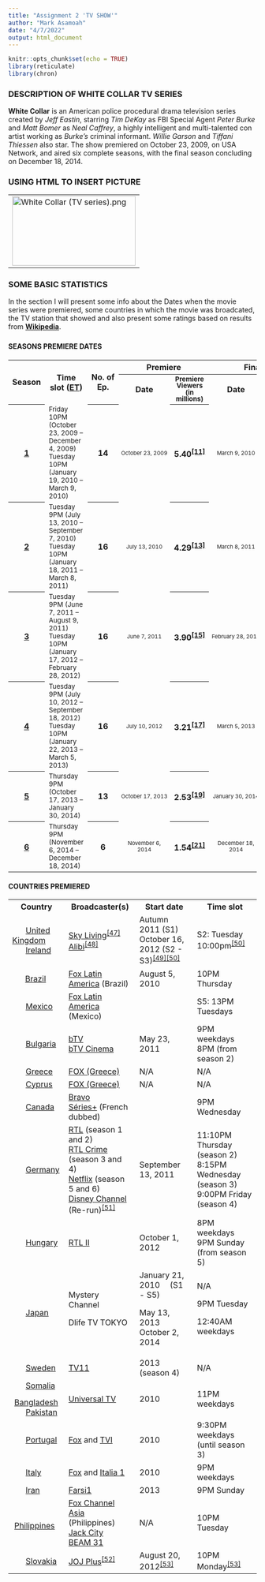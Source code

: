 ```yaml
---
title: "Assignment 2 'TV SHOW'"
author: "Mark Asamoah"
date: "4/7/2022"
output: html_document
---
```


```r
knitr::opts_chunk$set(echo = TRUE)
library(reticulate)
library(chron)
```


### DESCRIPTION OF WHITE COLLAR TV SERIES

**White Collar** is an American police procedural drama television series created by _Jeff Eastin_, starring _Tim DeKay_ as FBI Special Agent _Peter Burke_ and _Matt Bomer_ as _Neal Caffrey_, a highly intelligent and multi-talented con artist working as _Burke's_ criminal informant. _Willie Garson_ and _Tiffani Thiessen_ also star. The show premiered on October 23, 2009, on USA Network, and aired six complete seasons, with the final season concluding on December 18, 2014.



### USING HTML TO INSERT PICTURE


<style data-mw-deduplicate="TemplateStyles:r1066479718">.mw-parser-output .infobox-subbox{padding:0;border:none;margin:-3px;width:auto;min-width:100%;font-size:100%;clear:none;float:none;background-color:transparent}.mw-parser-output .infobox-3cols-child{margin:auto}.mw-parser-output .infobox .navbar{font-size:100%}body.skin-minerva .mw-parser-output .infobox-header,body.skin-minerva .mw-parser-output .infobox-subheader,body.skin-minerva .mw-parser-output .infobox-above,body.skin-minerva .mw-parser-output .infobox-title,body.skin-minerva .mw-parser-output .infobox-image,body.skin-minerva .mw-parser-output .infobox-full-data,body.skin-minerva .mw-parser-output .infobox-below{text-align:center}</style><table class="infobox vevent"><tbody><tr></tr><tr><td colspan="2" class="infobox-image"><a href="/wiki/File:White_Collar_(TV_series).png" class="image"><img alt="White Collar (TV series).png" src="//upload.wikimedia.org/wikipedia/en/thumb/4/4d/White_Collar_%28TV_series%29.png/250px-White_Collar_%28TV_series%29.png" decoding="async" width="250" height="141" srcset="//upload.wikimedia.org/wikipedia/en/thumb/4/4d/White_Collar_%28TV_series%29.png/375px-White_Collar_%28TV_series%29.png 1.5x, //upload.wikimedia.org/wikipedia/en/4/4d/White_Collar_%28TV_series%29.png 2x" data-file-width="420" data-file-height="237" /></a></td></tr></table>



### SOME BASIC STATISTICS

In the section I will present some info about the Dates when the movie series were premiered, some countries in which the movie was broadcated, the TV station that showed and also present some ratings based on results from [**Wikipedia**](https://en.wikipedia.org/wiki/White_Collar_(TV_series)). 

### {.tabset}

#### SEASONS PREMIERE DATES

<table><tbody><tr>
<th style="width:9%;" rowspan="2">Season
</th>
<th style="width:30%;" rowspan="2">Time slot (<a href="/wiki/Eastern_Time_Zone_(North_America)" class="mw-redirect" title="Eastern Time Zone (North America)">ET</a>)
</th>
<th style="width:7%;" rowspan="2"> No. of Ep.
</th>
<th colspan="2">Premiere
</th>
<th colspan="2">Finale
</th></tr>
<tr>
<th>Date
</th>
<th style="width:7%; font-size:smaller; line-height:100%;">Premiere<br />Viewers<br />(in millions)
</th>
<th>Date
</th>
<th style="width:10%; font-size:smaller; line-height:100%;">Finale<br />Viewers<br />(in millions)
</th></tr>
<tr>
<th><b><a href="/wiki/White_Collar_(season_1)" class="mw-redirect" title="White Collar (season 1)">1</a></b>
</th>
<td><small>Friday 10PM (October 23, 2009 – December 4, 2009)<br />Tuesday 10PM (January 19, 2010 – March 9, 2010)</small>
</td>
<th>14
</th>
<td style="font-size:11px;line-height:110%"><center>October&#160;23,&#160;2009<span style="display:none">&#160;(<span class="bday dtstart published updated">2009-10-23</span>)</span></center>
</td>
<th>5.40<sup id="cite_ref-11" class="reference"><a href="#cite_note-11">&#91;11&#93;</a></sup>
</th>
<td style="font-size:11px;line-height:110%"><center>March&#160;9,&#160;2010<span style="display:none">&#160;(<span class="dtend">2010-03-09</span>)</span></center>
</td>
<th>4.04<sup id="cite_ref-12" class="reference"><a href="#cite_note-12">&#91;12&#93;</a></sup>
</th></tr>
<tr>
<th><b><a href="/wiki/White_Collar_(season_2)" class="mw-redirect" title="White Collar (season 2)">2</a></b>
</th>
<td><small>Tuesday 9PM (July 13, 2010 – September 7, 2010)<br />Tuesday 10PM (January 18, 2011 – March 8, 2011)</small>
</td>
<th>16
</th>
<td style="font-size:11px;line-height:110%"><center>July&#160;13,&#160;2010<span style="display:none">&#160;(<span class="bday dtstart published updated">2010-07-13</span>)</span></center>
</td>
<th>4.29<sup id="cite_ref-13" class="reference"><a href="#cite_note-13">&#91;13&#93;</a></sup>
</th>
<td style="font-size:11px;line-height:110%"><center>March&#160;8,&#160;2011<span style="display:none">&#160;(<span class="dtend">2011-03-08</span>)</span></center>
</td>
<th>3.81<sup id="cite_ref-14" class="reference"><a href="#cite_note-14">&#91;14&#93;</a></sup>
</th></tr>
<tr>
<th><b><a href="/wiki/White_Collar_(season_3)" class="mw-redirect" title="White Collar (season 3)">3</a></b>
</th>
<td><small>Tuesday 9PM (June 7, 2011 – August 9, 2011)<br />Tuesday 10PM (January 17, 2012 – February 28, 2012)</small>
</td>
<th>16
</th>
<td style="font-size:11px;line-height:110%"><center>June&#160;7,&#160;2011<span style="display:none">&#160;(<span class="bday dtstart published updated">2011-06-07</span>)</span></center>
</td>
<th>3.90<sup id="cite_ref-15" class="reference"><a href="#cite_note-15">&#91;15&#93;</a></sup>
</th>
<td style="font-size:11px;line-height:110%"><center>February&#160;28,&#160;2012<span style="display:none">&#160;(<span class="dtend">2012-02-28</span>)</span></center>
</td>
<th>2.55<sup id="cite_ref-16" class="reference"><a href="#cite_note-16">&#91;16&#93;</a></sup>
</th></tr>
<tr>
<th><b><a href="/wiki/White_Collar_(season_4)" class="mw-redirect" title="White Collar (season 4)">4</a></b>
</th>
<td><small>Tuesday 9PM (July 10, 2012 – September 18, 2012)</small><br /><small>Tuesday 10PM (January 22, 2013 – March 5, 2013)</small>
</td>
<th>16
</th>
<td style="font-size:11px;line-height:110%"><center>July&#160;10,&#160;2012<span style="display:none">&#160;(<span class="bday dtstart published updated">2012-07-10</span>)</span></center>
</td>
<th>3.21<sup id="cite_ref-17" class="reference"><a href="#cite_note-17">&#91;17&#93;</a></sup>
</th>
<td style="font-size:11px;line-height:110%"><center>March&#160;5,&#160;2013<span style="display:none">&#160;(<span class="dtend">2013-03-05</span>)</span></center>
</td>
<th>2.36<sup id="cite_ref-18" class="reference"><a href="#cite_note-18">&#91;18&#93;</a></sup>
</th></tr>
<tr>
<th><b><a href="/wiki/White_Collar_(season_5)" class="mw-redirect" title="White Collar (season 5)">5</a></b>
</th>
<td><small>Thursday 9PM (October 17, 2013 – January 30, 2014)</small>
</td>
<th>13
</th>
<td style="font-size:11px;line-height:110%"><center>October&#160;17,&#160;2013<span style="display:none">&#160;(<span class="bday dtstart published updated">2013-10-17</span>)</span></center>
</td>
<th>2.53<sup id="cite_ref-19" class="reference"><a href="#cite_note-19">&#91;19&#93;</a></sup>
</th>
<td style="font-size:11px;line-height:110%"><center>January 30, 2014</center>
</td>
<th>2.99<sup id="cite_ref-20" class="reference"><a href="#cite_note-20">&#91;20&#93;</a></sup>
</th></tr>
<tr>
<th><b><a href="/wiki/List_of_White_Collar_episodes#Season_6_(2014)" title="List of White Collar episodes">6</a></b>
</th>
<td><small>Thursday 9PM (November 6, 2014 – December 18, 2014)</small>
</td>
<th>6
</th>
<td style="font-size:11px;line-height:110%"><center>November 6, 2014</center>
</td>
<th>1.54<sup id="cite_ref-21" class="reference"><a href="#cite_note-21">&#91;21&#93;</a></sup>
</th>
<td style="font-size:11px;line-height:110%"><center>December 18, 2014</center>
</td>
<th>1.86<sup id="cite_ref-22" class="reference"><a href="#cite_note-22">&#91;22&#93;</a></sup>
</th></tr></tbody></table>

#### COUNTRIES PREMIERED

<table class="wikitable sortable">

<tbody><tr>
<th>Country
</th>
<th>Broadcaster(s)
</th>
<th>Start date
</th>
<th>Time slot
</th></tr>
<tr>
<td><span class="flagicon"><img alt="" src="//upload.wikimedia.org/wikipedia/en/thumb/a/ae/Flag_of_the_United_Kingdom.svg/23px-Flag_of_the_United_Kingdom.svg.png" decoding="async" width="23" height="12" class="thumbborder" srcset="//upload.wikimedia.org/wikipedia/en/thumb/a/ae/Flag_of_the_United_Kingdom.svg/35px-Flag_of_the_United_Kingdom.svg.png 1.5x, //upload.wikimedia.org/wikipedia/en/thumb/a/ae/Flag_of_the_United_Kingdom.svg/46px-Flag_of_the_United_Kingdom.svg.png 2x" data-file-width="1200" data-file-height="600" />&#160;</span><a href="/wiki/United_Kingdom" title="United Kingdom">United Kingdom</a><br /> <span class="flagicon"><img alt="" src="//upload.wikimedia.org/wikipedia/commons/thumb/4/45/Flag_of_Ireland.svg/23px-Flag_of_Ireland.svg.png" decoding="async" width="23" height="12" class="thumbborder" srcset="//upload.wikimedia.org/wikipedia/commons/thumb/4/45/Flag_of_Ireland.svg/35px-Flag_of_Ireland.svg.png 1.5x, //upload.wikimedia.org/wikipedia/commons/thumb/4/45/Flag_of_Ireland.svg/46px-Flag_of_Ireland.svg.png 2x" data-file-width="1200" data-file-height="600" />&#160;</span><a href="/wiki/Republic_of_Ireland" title="Republic of Ireland">Ireland</a></td>
<td><a href="/wiki/Sky_Living" title="Sky Living">Sky Living</a><sup id="cite_ref-47" class="reference"><a href="#cite_note-47">&#91;47&#93;</a></sup><br /><a href="/wiki/Alibi_(TV_channel)" title="Alibi (TV channel)">Alibi</a><sup id="cite_ref-48" class="reference"><a href="#cite_note-48">&#91;48&#93;</a></sup></td>
<td>Autumn 2011 (S1)<br />October 16, 2012 (S2 - S3)<sup id="cite_ref-49" class="reference"><a href="#cite_note-49">&#91;49&#93;</a></sup><sup id="cite_ref-UKPremiere_50-0" class="reference"><a href="#cite_note-UKPremiere-50">&#91;50&#93;</a></sup></td>
<td>S2: Tuesday 10:00pm<sup id="cite_ref-UKPremiere_50-1" class="reference"><a href="#cite_note-UKPremiere-50">&#91;50&#93;</a></sup>
</td></tr>
<tr>
<td><span class="flagicon"><img alt="" src="//upload.wikimedia.org/wikipedia/en/thumb/0/05/Flag_of_Brazil.svg/22px-Flag_of_Brazil.svg.png" decoding="async" width="22" height="15" class="thumbborder" srcset="//upload.wikimedia.org/wikipedia/en/thumb/0/05/Flag_of_Brazil.svg/33px-Flag_of_Brazil.svg.png 1.5x, //upload.wikimedia.org/wikipedia/en/thumb/0/05/Flag_of_Brazil.svg/43px-Flag_of_Brazil.svg.png 2x" data-file-width="720" data-file-height="504" />&#160;</span><a href="/wiki/Brazil" title="Brazil">Brazil</a></td>
<td><a href="/wiki/Fox_Latin_America" class="mw-redirect" title="Fox Latin America">Fox Latin America</a> (Brazil)</td>
<td>August 5, 2010</td>
<td>10PM Thursday
</td></tr>
<tr>
<td><span class="flagicon"><img alt="" src="//upload.wikimedia.org/wikipedia/commons/thumb/f/fc/Flag_of_Mexico.svg/23px-Flag_of_Mexico.svg.png" decoding="async" width="23" height="13" class="thumbborder" srcset="//upload.wikimedia.org/wikipedia/commons/thumb/f/fc/Flag_of_Mexico.svg/35px-Flag_of_Mexico.svg.png 1.5x, //upload.wikimedia.org/wikipedia/commons/thumb/f/fc/Flag_of_Mexico.svg/46px-Flag_of_Mexico.svg.png 2x" data-file-width="980" data-file-height="560" />&#160;</span><a href="/wiki/Mexico" title="Mexico">Mexico</a></td>
<td><a href="/wiki/Fox_Latin_America" class="mw-redirect" title="Fox Latin America">Fox Latin America</a> (Mexico)</td>
<td></td>
<td>S5: 13PM Tuesdays
</td></tr>
<tr>
<td><span class="flagicon"><img alt="" src="//upload.wikimedia.org/wikipedia/commons/thumb/9/9a/Flag_of_Bulgaria.svg/23px-Flag_of_Bulgaria.svg.png" decoding="async" width="23" height="14" class="thumbborder" srcset="//upload.wikimedia.org/wikipedia/commons/thumb/9/9a/Flag_of_Bulgaria.svg/35px-Flag_of_Bulgaria.svg.png 1.5x, //upload.wikimedia.org/wikipedia/commons/thumb/9/9a/Flag_of_Bulgaria.svg/46px-Flag_of_Bulgaria.svg.png 2x" data-file-width="1000" data-file-height="600" />&#160;</span><a href="/wiki/Bulgaria" title="Bulgaria">Bulgaria</a></td>
<td><a href="/wiki/BTV_(Bulgaria)" title="BTV (Bulgaria)">bTV</a><br /><a href="/wiki/BTV_Cinema" title="BTV Cinema">bTV Cinema</a></td>
<td>May 23, 2011</td>
<td>9PM weekdays<br />8PM (from season 2)
</td></tr>
<tr>
<td><span class="flagicon"><img alt="" src="//upload.wikimedia.org/wikipedia/commons/thumb/5/5c/Flag_of_Greece.svg/23px-Flag_of_Greece.svg.png" decoding="async" width="23" height="15" class="thumbborder" srcset="//upload.wikimedia.org/wikipedia/commons/thumb/5/5c/Flag_of_Greece.svg/35px-Flag_of_Greece.svg.png 1.5x, //upload.wikimedia.org/wikipedia/commons/thumb/5/5c/Flag_of_Greece.svg/45px-Flag_of_Greece.svg.png 2x" data-file-width="600" data-file-height="400" />&#160;</span><a href="/wiki/Greece" title="Greece">Greece</a></td>
<td><a href="/wiki/FOX_(Greece)" class="mw-redirect" title="FOX (Greece)">FOX (Greece)</a></td>
<td>N/A</td>
<td>N/A
</td></tr>
<tr>
<td><span class="flagicon"><img alt="" src="//upload.wikimedia.org/wikipedia/commons/thumb/d/d4/Flag_of_Cyprus.svg/23px-Flag_of_Cyprus.svg.png" decoding="async" width="23" height="15" class="thumbborder" srcset="//upload.wikimedia.org/wikipedia/commons/thumb/d/d4/Flag_of_Cyprus.svg/35px-Flag_of_Cyprus.svg.png 1.5x, //upload.wikimedia.org/wikipedia/commons/thumb/d/d4/Flag_of_Cyprus.svg/45px-Flag_of_Cyprus.svg.png 2x" data-file-width="900" data-file-height="600" />&#160;</span><a href="/wiki/Cyprus" title="Cyprus">Cyprus</a></td>
<td><a href="/wiki/FOX_(Greece)" class="mw-redirect" title="FOX (Greece)">FOX (Greece)</a></td>
<td>N/A</td>
<td>N/A
</td></tr>
<tr>
<td><span class="flagicon"><img alt="" src="//upload.wikimedia.org/wikipedia/commons/thumb/d/d9/Flag_of_Canada_%28Pantone%29.svg/23px-Flag_of_Canada_%28Pantone%29.svg.png" decoding="async" width="23" height="12" class="thumbborder" srcset="//upload.wikimedia.org/wikipedia/commons/thumb/d/d9/Flag_of_Canada_%28Pantone%29.svg/35px-Flag_of_Canada_%28Pantone%29.svg.png 1.5x, //upload.wikimedia.org/wikipedia/commons/thumb/d/d9/Flag_of_Canada_%28Pantone%29.svg/46px-Flag_of_Canada_%28Pantone%29.svg.png 2x" data-file-width="1200" data-file-height="600" />&#160;</span><a href="/wiki/Canada" title="Canada">Canada</a></td>
<td><a href="/wiki/Bravo_(Canada)" class="mw-redirect" title="Bravo (Canada)">Bravo</a><br /><a href="/wiki/S%C3%A9ries%2B" class="mw-redirect" title="Séries+">Séries+</a> (French dubbed)</td>
<td></td>
<td>9PM Wednesday
</td></tr>
<tr>
<td><span class="flagicon"><img alt="" src="//upload.wikimedia.org/wikipedia/en/thumb/b/ba/Flag_of_Germany.svg/23px-Flag_of_Germany.svg.png" decoding="async" width="23" height="14" class="thumbborder" srcset="//upload.wikimedia.org/wikipedia/en/thumb/b/ba/Flag_of_Germany.svg/35px-Flag_of_Germany.svg.png 1.5x, //upload.wikimedia.org/wikipedia/en/thumb/b/ba/Flag_of_Germany.svg/46px-Flag_of_Germany.svg.png 2x" data-file-width="1000" data-file-height="600" />&#160;</span><a href="/wiki/Germany" title="Germany">Germany</a></td>
<td><a href="/wiki/RTL_Television" class="mw-redirect" title="RTL Television">RTL</a> (season 1 and 2)<br /><a href="/wiki/RTL_Crime_(German_TV_channel)" title="RTL Crime (German TV channel)">RTL Crime</a> (season 3 and 4)<br /><a href="/wiki/Netflix" title="Netflix">Netflix</a> (season 5 and 6)<br /><a href="/wiki/Disney_Channel_(Germany)" class="mw-redirect" title="Disney Channel (Germany)">Disney Channel</a> (Re-run)<sup id="cite_ref-51" class="reference"><a href="#cite_note-51">&#91;51&#93;</a></sup></td>
<td>September 13, 2011</td>
<td>11:10PM Thursday (season 2)<br />8:15PM Wednesday (season 3)<br />9:00PM Friday (season 4)<br />
</td></tr>
<tr>
<td><span class="flagicon"><img alt="" src="//upload.wikimedia.org/wikipedia/commons/thumb/c/c1/Flag_of_Hungary.svg/23px-Flag_of_Hungary.svg.png" decoding="async" width="23" height="12" class="thumbborder" srcset="//upload.wikimedia.org/wikipedia/commons/thumb/c/c1/Flag_of_Hungary.svg/35px-Flag_of_Hungary.svg.png 1.5x, //upload.wikimedia.org/wikipedia/commons/thumb/c/c1/Flag_of_Hungary.svg/46px-Flag_of_Hungary.svg.png 2x" data-file-width="1200" data-file-height="600" />&#160;</span><a href="/wiki/Hungary" title="Hungary">Hungary</a></td>
<td><a href="/wiki/RTL_II_(Hungary)" title="RTL II (Hungary)">RTL II</a></td>
<td>October 1, 2012</td>
<td>8PM weekdays<br />9PM Sunday (from season 5)
</td></tr>
<tr>
<td><span class="flagicon"><img alt="" src="//upload.wikimedia.org/wikipedia/en/thumb/9/9e/Flag_of_Japan.svg/23px-Flag_of_Japan.svg.png" decoding="async" width="23" height="15" class="thumbborder" srcset="//upload.wikimedia.org/wikipedia/en/thumb/9/9e/Flag_of_Japan.svg/35px-Flag_of_Japan.svg.png 1.5x, //upload.wikimedia.org/wikipedia/en/thumb/9/9e/Flag_of_Japan.svg/45px-Flag_of_Japan.svg.png 2x" data-file-width="900" data-file-height="600" />&#160;</span><a href="/wiki/Japan" title="Japan">Japan</a></td>
<td>Mystery Channel
<p>Dlife TV TOKYO 
</p>
</td>
<td>January 21, 2010　 (S1 - S5)
<p>May 13, 2013 October 2, 2014 
</p>
</td>
<td>N/A
<p>9PM Tuesday
</p><p>12:40AM weekdays
</p>
</td></tr>
<tr>
<td><span class="flagicon"><img alt="" src="//upload.wikimedia.org/wikipedia/en/thumb/4/4c/Flag_of_Sweden.svg/23px-Flag_of_Sweden.svg.png" decoding="async" width="23" height="14" class="thumbborder" srcset="//upload.wikimedia.org/wikipedia/en/thumb/4/4c/Flag_of_Sweden.svg/35px-Flag_of_Sweden.svg.png 1.5x, //upload.wikimedia.org/wikipedia/en/thumb/4/4c/Flag_of_Sweden.svg/46px-Flag_of_Sweden.svg.png 2x" data-file-width="1600" data-file-height="1000" />&#160;</span><a href="/wiki/Sweden" title="Sweden">Sweden</a></td>
<td><a href="/wiki/TV11_(Sweden)" class="mw-redirect" title="TV11 (Sweden)">TV11</a></td>
<td>2013 (season 4)</td>
<td>N/A
</td></tr>
<tr>
<td><span class="flagicon"><img alt="" src="//upload.wikimedia.org/wikipedia/commons/thumb/a/a0/Flag_of_Somalia.svg/23px-Flag_of_Somalia.svg.png" decoding="async" width="23" height="15" class="thumbborder" srcset="//upload.wikimedia.org/wikipedia/commons/thumb/a/a0/Flag_of_Somalia.svg/35px-Flag_of_Somalia.svg.png 1.5x, //upload.wikimedia.org/wikipedia/commons/thumb/a/a0/Flag_of_Somalia.svg/45px-Flag_of_Somalia.svg.png 2x" data-file-width="900" data-file-height="600" />&#160;</span><a href="/wiki/Somalia" title="Somalia">Somalia</a><br /><span class="flagicon"><img alt="" src="//upload.wikimedia.org/wikipedia/commons/thumb/f/f9/Flag_of_Bangladesh.svg/23px-Flag_of_Bangladesh.svg.png" decoding="async" width="23" height="14" class="thumbborder" srcset="//upload.wikimedia.org/wikipedia/commons/thumb/f/f9/Flag_of_Bangladesh.svg/35px-Flag_of_Bangladesh.svg.png 1.5x, //upload.wikimedia.org/wikipedia/commons/thumb/f/f9/Flag_of_Bangladesh.svg/46px-Flag_of_Bangladesh.svg.png 2x" data-file-width="1000" data-file-height="600" />&#160;</span><a href="/wiki/Bangladesh" title="Bangladesh">Bangladesh</a><br /><span class="flagicon"><img alt="" src="//upload.wikimedia.org/wikipedia/commons/thumb/3/32/Flag_of_Pakistan.svg/23px-Flag_of_Pakistan.svg.png" decoding="async" width="23" height="15" class="thumbborder" srcset="//upload.wikimedia.org/wikipedia/commons/thumb/3/32/Flag_of_Pakistan.svg/35px-Flag_of_Pakistan.svg.png 1.5x, //upload.wikimedia.org/wikipedia/commons/thumb/3/32/Flag_of_Pakistan.svg/45px-Flag_of_Pakistan.svg.png 2x" data-file-width="900" data-file-height="600" />&#160;</span><a href="/wiki/Pakistan" title="Pakistan">Pakistan</a></td>
<td><a href="/wiki/Universal_TV" title="Universal TV">Universal TV</a></td>
<td>2010</td>
<td>11PM weekdays
</td></tr>
<tr>
<td><span class="flagicon"><img alt="" src="//upload.wikimedia.org/wikipedia/commons/thumb/5/5c/Flag_of_Portugal.svg/23px-Flag_of_Portugal.svg.png" decoding="async" width="23" height="15" class="thumbborder" srcset="//upload.wikimedia.org/wikipedia/commons/thumb/5/5c/Flag_of_Portugal.svg/35px-Flag_of_Portugal.svg.png 1.5x, //upload.wikimedia.org/wikipedia/commons/thumb/5/5c/Flag_of_Portugal.svg/45px-Flag_of_Portugal.svg.png 2x" data-file-width="600" data-file-height="400" />&#160;</span><a href="/wiki/Portugal" title="Portugal">Portugal</a></td>
<td><a href="/wiki/FOX_(Portugal)" class="mw-redirect" title="FOX (Portugal)">Fox</a> and <a href="/wiki/TVI_(Portugal)" class="mw-redirect" title="TVI (Portugal)">TVI</a></td>
<td>2010</td>
<td>9:30PM weekdays (until season 3)
</td></tr>
<tr>
<td><span class="flagicon"><img alt="" src="//upload.wikimedia.org/wikipedia/en/thumb/0/03/Flag_of_Italy.svg/23px-Flag_of_Italy.svg.png" decoding="async" width="23" height="15" class="thumbborder" srcset="//upload.wikimedia.org/wikipedia/en/thumb/0/03/Flag_of_Italy.svg/35px-Flag_of_Italy.svg.png 1.5x, //upload.wikimedia.org/wikipedia/en/thumb/0/03/Flag_of_Italy.svg/45px-Flag_of_Italy.svg.png 2x" data-file-width="1500" data-file-height="1000" />&#160;</span><a href="/wiki/Italy" title="Italy">Italy</a></td>
<td><a href="/wiki/Fox_(Italy)" class="mw-redirect" title="Fox (Italy)">Fox</a> and <a href="/wiki/Italia_1" title="Italia 1">Italia 1</a></td>
<td>2010</td>
<td>9PM weekdays
</td></tr>
<tr>
<td><span class="flagicon"><img alt="" src="//upload.wikimedia.org/wikipedia/commons/thumb/c/ca/Flag_of_Iran.svg/23px-Flag_of_Iran.svg.png" decoding="async" width="23" height="13" class="thumbborder" srcset="//upload.wikimedia.org/wikipedia/commons/thumb/c/ca/Flag_of_Iran.svg/35px-Flag_of_Iran.svg.png 1.5x, //upload.wikimedia.org/wikipedia/commons/thumb/c/ca/Flag_of_Iran.svg/46px-Flag_of_Iran.svg.png 2x" data-file-width="630" data-file-height="360" />&#160;</span><a href="/wiki/Iran" title="Iran">Iran</a></td>
<td><a href="/wiki/Farsi1" title="Farsi1">Farsi1</a></td>
<td>2013</td>
<td>9PM Sunday
</td></tr>
<tr>
<td><span class="flagicon"><img alt="" src="//upload.wikimedia.org/wikipedia/commons/thumb/9/99/Flag_of_the_Philippines.svg/23px-Flag_of_the_Philippines.svg.png" decoding="async" width="23" height="12" class="thumbborder" srcset="//upload.wikimedia.org/wikipedia/commons/thumb/9/99/Flag_of_the_Philippines.svg/35px-Flag_of_the_Philippines.svg.png 1.5x, //upload.wikimedia.org/wikipedia/commons/thumb/9/99/Flag_of_the_Philippines.svg/46px-Flag_of_the_Philippines.svg.png 2x" data-file-width="1200" data-file-height="600" />&#160;</span><a href="/wiki/Philippines" title="Philippines">Philippines</a></td>
<td><a href="/wiki/Fox_Channel_Asia" class="mw-redirect" title="Fox Channel Asia">Fox Channel Asia</a> (Philippines)<br /><a href="/wiki/Jack_City_(TV_channel)" class="mw-redirect" title="Jack City (TV channel)">Jack City</a><br /><a href="/wiki/DWKC-TV" title="DWKC-TV">BEAM 31</a></td>
<td>N/A</td>
<td>10PM Tuesday
</td></tr>
<tr>
<td><span class="flagicon"><img alt="" src="//upload.wikimedia.org/wikipedia/commons/thumb/e/e6/Flag_of_Slovakia.svg/23px-Flag_of_Slovakia.svg.png" decoding="async" width="23" height="15" class="thumbborder" srcset="//upload.wikimedia.org/wikipedia/commons/thumb/e/e6/Flag_of_Slovakia.svg/35px-Flag_of_Slovakia.svg.png 1.5x, //upload.wikimedia.org/wikipedia/commons/thumb/e/e6/Flag_of_Slovakia.svg/45px-Flag_of_Slovakia.svg.png 2x" data-file-width="512" data-file-height="341" />&#160;</span><a href="/wiki/Slovakia" title="Slovakia">Slovakia</a></td>
<td><a href="/wiki/JOJ_Plus" class="mw-redirect" title="JOJ Plus">JOJ Plus</a><sup id="cite_ref-52" class="reference"><a href="#cite_note-52">&#91;52&#93;</a></sup></td>
<td>August 20, 2012<sup id="cite_ref-SKPremiere_53-0" class="reference"><a href="#cite_note-SKPremiere-53">&#91;53&#93;</a></sup></td>
<td>10PM Monday<sup id="cite_ref-SKPremiere_53-1" class="reference"><a href="#cite_note-SKPremiere-53">&#91;53&#93;</a></sup>
</td></tr>
</tbody></table>




